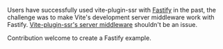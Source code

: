 Users have successfully used vite-plugin-ssr with [Fastify](https://www.fastify.io/) in the past, the challenge was to make Vite's development server middleware work with Fastify. [Vite-plugin-ssr's server middleware](/renderPage) shouldn't be an issue.

Contribution welcome to create a Fastify example.
